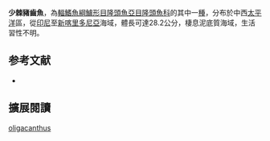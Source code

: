 {{Speciesbox
| name = 少棘豬齒魚
| status = LC
| status_system = IUCN3.1
| genus = Choerodon
| species = oligacanthus
| authority = [[Bleeker|Bleeker]], 1851
| synonyms = *''Crenilabrus oligacanthus''<br /><small>Bleeker, 1851</small>
*''Choerops oligacanthus''<br /><small>Bleeker, 1851</small> 
*''Hypsigenys oligacanthus''<br /><small>Bleeker, 1851</small>
*''Choerodon oligocanthus''<br /><small>Seale, 1910</small> 
}}

'''少棘豬齒魚'''，為[[輻鰭魚綱|輻鰭魚綱]][[鱸形目|鱸形目]][[隆頭魚亞目|隆頭魚亞目]][[隆頭魚科|隆頭魚科]]的其中一[[種|種]]，分布於中西[[太平洋|太平洋]]區，從[[印尼|印尼]]至[[新喀里多尼亞|新喀里多尼亞]]海域，體長可達28.2公分，棲息泥底質海域，生活習性不明。
==参考文献==
*{{FishBase_species|genus=Choerodon|species=oligacanthus|year=2013|month=7}}
== 擴展閱讀 ==
{{refbegin}}
{{wikispecies-inline|Choerodon oligacanthus|少棘豬齒魚}}
{{refend}}
{{Taxonbar|from=Q2683358}}

[[Category:豬齒魚屬|oligacanthus]]


{{鱸形目小作品}}